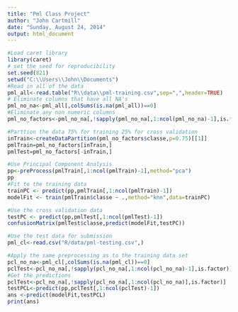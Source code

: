 ```yaml
---
title: "Pml Class Project"
author: "John Cartmill"
date: "Sunday, August 24, 2014"
output: html_document
---
```

```r
#Load caret library
library(caret)
# set the seed for reproducibility
set.seed(821)
setwd("C:\\Users\\John\\Documents")
#Read in all of the data
pml_all<-read.table("R\\data\\pml-training.csv",sep=",",header=TRUE)
# Eliminate columns that have all NA's
pml_no_na<-pml_all[,colSums(is.na(pml_all))==0]
#Eliminate any non numeric columns
pml_no_factors<-pml_no_na[,!sapply(pml_no_na[,1:ncol(pml_no_na)-1],is.factor)]

#Parttion the data 75% for training 25% for cross validation
inTrain<-createDataPartition(pml_no_factors$classe,p=0.75)[[1]]
pmlTrain=pml_no_factors[inTrain,]
pmlTest=pml_no_factors[-inTrain,]

#Use Principal Component Analysis
pp<-preProcess(pmlTrain[,1:ncol(pmlTrain)-1],method="pca")
pp
#Fit to the training data
trainPC <- predict(pp,pmlTrain[,1:ncol(pmlTrain)-1])
modelFit <- train(pmlTrain$classe ~ .,method="knn",data=trainPC)

#Use the cross validation data
testPC <- predict(pp,pmlTest[,1:ncol(pmlTest)-1])
confusionMatrix(pmlTest$classe,predict(modelFit,testPC))

#Use the test data for submission
pml_cl<-read.csv("R/data/pml-testing.csv",)

#Apply the same preprocessing as to the training data set
pcl_no_na<-pml_cl[,colSums(is.na(pml_cl))==0]
pclTest<-pcl_no_na[,!sapply(pcl_no_na[,1:ncol(pcl_no_na)-1],is.factor)]
#Get the predictions
pclTest<-pcl_no_na[,!sapply(pcl_no_na[,1:ncol(pcl_no_na)],is.factor)]
testPCL<-predict(pp,pclTest[,1:ncol(pclTest)-1])
ans <-predict(modelFit,testPCL)
print(ans)
```
